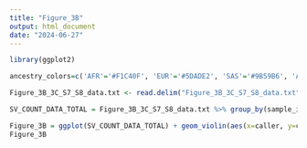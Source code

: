 ```yaml
---
title: "Figure_3B"
output: html_document
date: "2024-06-27"
---
```


```r
library(ggplot2)
```

```r
ancestry_colors=c('AFR'='#F1C40F', 'EUR'='#5DADE2', 'SAS'='#9B59B6', 'AMR'='#B01E3A', 'EAS'='#52BE80')
```

```r
Figure_3B_3C_S7_S8_data.txt <- read.delim("Figure_3B_3C_S7_S8_data.txt")
```


```r
SV_COUNT_DATA_TOTAL = Figure_3B_3C_S7_S8_data.txt %>% group_by(sample_id, caller, ancestry) %>% summarise(count = n())
```

```r
Figure_3B = ggplot(SV_COUNT_DATA_TOTAL) + geom_violin(aes(x=caller, y=count)) + geom_dotplot(aes(x=caller, y=count, fill=ancestry), binaxis='y', stackdir='center', dotsize = 1.5, binwidth = 100, stroke = 0) + theme(axis.text.x = element_text(angle = 45, hjust=1)) + scale_fill_manual(values = ancestry_colors) + xlim(c("sniffles2_CARD", "hapdiff_CARD", "cutesv_minimap", "sniffles2_minimap", "svim_minimap", "Confident")) + theme_classic()
Figure_3B
```

